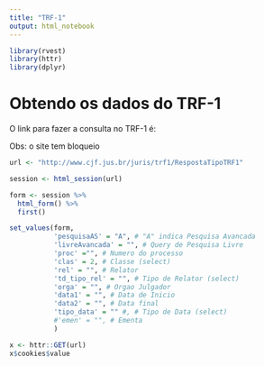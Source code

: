 ```yaml
---
title: "TRF-1"
output: html_notebook
---
```


```r
library(rvest)
library(httr)
library(dplyr)
```


# Obtendo os dados do TRF-1

O link para fazer a consulta no TRF-1 é:

Obs: o site tem bloqueio

```r
url <- "http://www.cjf.jus.br/juris/trf1/RespostaTipoTRF1"
```

```r
session <- html_session(url)

form <- session %>% 
  html_form() %>% 
  first()

set_values(form,
           'pesquisaAS' = "A", # "A" indica Pesquisa Avancada
           'livreAvancada' = "", # Query de Pesquisa Livre
           'proc' ="", # Numero do processo
           'clas' = 2, # Classe (select)
           'rel' = "", # Relator
           'td_tipo_rel' = "", # Tipo de Relator (select)
           'orga' = "", # Orgao Julgador
           'data1' = "", # Data de Inicio
           'data2' = "", # Data final
           'tipo_data' = "" #, # Tipo de Data (select)
           #'emen' = "", # Ementa
           )
```

```r
x <- httr::GET(url)
x$cookies$value
```

